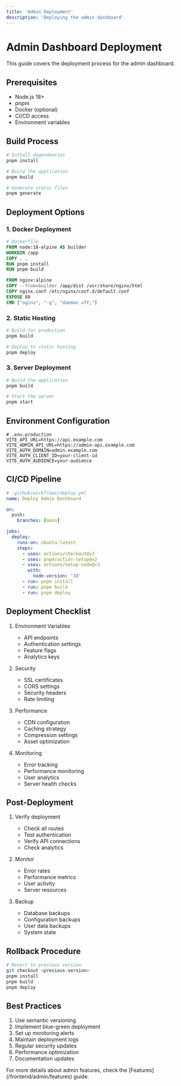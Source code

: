 ```yaml
---
title: 'Admin Deployment'
description: 'Deploying the admin dashboard'
---
```


# Admin Dashboard Deployment

This guide covers the deployment process for the admin dashboard.

## Prerequisites

- Node.js 18+
- pnpm
- Docker (optional)
- CI/CD access
- Environment variables

## Build Process

```bash
# Install dependencies
pnpm install

# Build the application
pnpm build

# Generate static files
pnpm generate
```

## Deployment Options

### 1. Docker Deployment

```dockerfile
# Dockerfile
FROM node:18-alpine AS builder
WORKDIR /app
COPY . .
RUN pnpm install
RUN pnpm build

FROM nginx:alpine
COPY --from=builder /app/dist /usr/share/nginx/html
COPY nginx.conf /etc/nginx/conf.d/default.conf
EXPOSE 80
CMD ["nginx", "-g", "daemon off;"]
```

### 2. Static Hosting

```bash
# Build for production
pnpm build

# Deploy to static hosting
pnpm deploy
```

### 3. Server Deployment

```bash
# Build the application
pnpm build

# Start the server
pnpm start
```

## Environment Configuration

```env
# .env.production
VITE_API_URL=https://api.example.com
VITE_ADMIN_API_URL=https://admin-api.example.com
VITE_AUTH_DOMAIN=admin.example.com
VITE_AUTH_CLIENT_ID=your-client-id
VITE_AUTH_AUDIENCE=your-audience
```

## CI/CD Pipeline

```yaml
# .github/workflows/deploy.yml
name: Deploy Admin Dashboard

on:
  push:
    branches: [main]

jobs:
  deploy:
    runs-on: ubuntu-latest
    steps:
      - uses: actions/checkout@v3
      - uses: pnpm/action-setup@v2
      - uses: actions/setup-node@v3
        with:
          node-version: '18'
      - run: pnpm install
      - run: pnpm build
      - run: pnpm deploy
```

## Deployment Checklist

1. Environment Variables
   - API endpoints
   - Authentication settings
   - Feature flags
   - Analytics keys

2. Security
   - SSL certificates
   - CORS settings
   - Security headers
   - Rate limiting

3. Performance
   - CDN configuration
   - Caching strategy
   - Compression settings
   - Asset optimization

4. Monitoring
   - Error tracking
   - Performance monitoring
   - User analytics
   - Server health checks

## Post-Deployment

1. Verify deployment
   - Check all routes
   - Test authentication
   - Verify API connections
   - Check analytics

2. Monitor
   - Error rates
   - Performance metrics
   - User activity
   - Server resources

3. Backup
   - Database backups
   - Configuration backups
   - User data backups
   - System state

## Rollback Procedure

```bash
# Revert to previous version
git checkout <previous-version>
pnpm install
pnpm build
pnpm deploy
```

## Best Practices

1. Use semantic versioning
2. Implement blue-green deployment
3. Set up monitoring alerts
4. Maintain deployment logs
5. Regular security updates
6. Performance optimization
7. Documentation updates

<Note>
  For more details about admin features, check the [Features](/frontend/admin/features) guide.
</Note> 